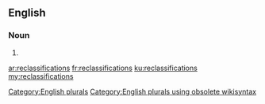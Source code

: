 ==English==

===Noun===
{{head|en}}

# {{plural of|reclassification}}

[[Category:English plurals]][[Category:English plurals using obsolete wikisyntax]]

[[ar:reclassifications]]
[[fr:reclassifications]]
[[ku:reclassifications]]
[[my:reclassifications]]